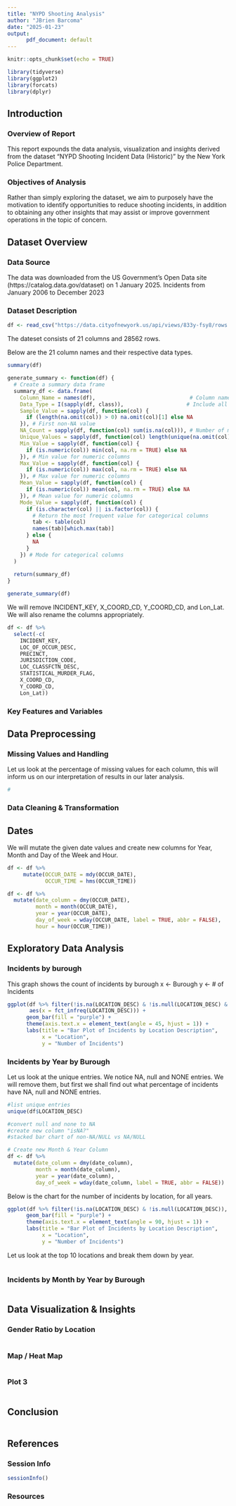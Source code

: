 ```yaml
---
title: "NYPD Shooting Analysis"
author: "JBrien Barcoma"
date: "2025-01-23"
output: 
      pdf_document: default
---
```


```r
knitr::opts_chunk$set(echo = TRUE)

library(tidyverse)
library(ggplot2)
library(forcats)
library(dplyr)
```

## Introduction

### Overview of Report

This report expounds the data analysis, visualization and insights derived from the dataset "NYPD Shooting Incident Data (Historic)" by the New York Police Department.

### Objectives of Analysis

Rather than simply exploring the dataset, we aim to purposely have the motivation to identify opportunities to reduce shooting incidents, in addition to obtaining any other insights that may assist or improve government operations in the topic of concern.

## Dataset Overview
### Data Source
The data was downloaded from the US Government's Open Data site (https://catalog.data.gov/dataset) on 1 January 2025. Incidents from January 2006 to December 2023

### Dataset Description
```r
df <- read_csv("https://data.cityofnewyork.us/api/views/833y-fsy8/rows.csv")
```
The dateset consists of 21 columns and 28562 rows.

Below are the 21 column names and their respective data types.
```r
summary(df)
```



```r
generate_summary <- function(df) {
  # Create a summary data frame
  summary_df <- data.frame(
    Column_Name = names(df),                              # Column name
    Data_Type = I(sapply(df, class)),                    # Include all classes as a list
    Sample_Value = sapply(df, function(col) {
      if (length(na.omit(col)) > 0) na.omit(col)[1] else NA
    }), # First non-NA value
    NA_Count = sapply(df, function(col) sum(is.na(col))), # Number of missing values
    Unique_Values = sapply(df, function(col) length(unique(na.omit(col)))), # Unique non-NA values
    Min_Value = sapply(df, function(col) {
      if (is.numeric(col)) min(col, na.rm = TRUE) else NA
    }), # Min value for numeric columns
    Max_Value = sapply(df, function(col) {
      if (is.numeric(col)) max(col, na.rm = TRUE) else NA
    }), # Max value for numeric columns
    Mean_Value = sapply(df, function(col) {
      if (is.numeric(col)) mean(col, na.rm = TRUE) else NA
    }), # Mean value for numeric columns
    Mode_Value = sapply(df, function(col) {
      if (is.character(col) || is.factor(col)) {
        # Return the most frequent value for categorical columns
        tab <- table(col)
        names(tab)[which.max(tab)]
      } else {
        NA
      }
    }) # Mode for categorical columns
  )
  
  return(summary_df)
}

generate_summary(df)
```

We will remove INCIDENT_KEY, X_COORD_CD, Y_COORD_CD, and Lon_Lat. We will also rename the columns appropriately.

```r
df <- df %>%
  select(-c(
    INCIDENT_KEY,
    LOC_OF_OCCUR_DESC, 
    PRECINCT, 
    JURISDICTION_CODE, 
    LOC_CLASSFCTN_DESC,
    STATISTICAL_MURDER_FLAG,
    X_COORD_CD,
    Y_COORD_CD,
    Lon_Lat))
```

### Key Features and Variables

## Data Preprocessing
### Missing Values and Handling
Let us look at the percentage of missing values for each column, this will inform us on our interpretation of results in our later analysis.
```r
# 
```

### Data Cleaning & Transformation

## Dates

We will mutate the given date values and create new columns for Year, Month and Day of the Week and Hour.

```r
df <- df %>%
     mutate(OCCUR_DATE = mdy(OCCUR_DATE),
            OCCUR_TIME = hms(OCCUR_TIME))
```

```r
df <- df %>%
  mutate(date_column = dmy(OCCUR_DATE),
         month = month(OCCUR_DATE),
         year = year(OCCUR_DATE),
         day_of_week = wday(OCCUR_DATE, label = TRUE, abbr = FALSE),
         hour = hour(OCCUR_TIME))
```

## Exploratory Data Analysis
### Incidents by burough

This graph shows the count of incidents by burough
x <- Burough
y <- # of Incidents
```r
ggplot(df %>% filter(!is.na(LOCATION_DESC) & !is.null(LOCATION_DESC) & !LOCATION_DESC %in% c("(null)")), 
       aes(x = fct_infreq(LOCATION_DESC))) +
      geom_bar(fill = "purple") +
      theme(axis.text.x = element_text(angle = 45, hjust = 1)) +
      labs(title = "Bar Plot of Incidents by Location Description",
           x = "Location",
           y = "Number of Incidents")
```

### Incidents by Year by Burough

Let us look at the unique entries. We notice NA, null and NONE entries. We will remove them, but first we shall find out what percentage of incidents have NA, null and NONE entries.

```r
#list unique entries
unique(df$LOCATION_DESC)
```

```r
#convert null and none to NA
#create new column "isNA?"
#stacked bar chart of non-NA/NULL vs NA/NULL
```

```r
# Create new Month & Year Column
df <- df %>%
  mutate(date_column = dmy(date_column),
         month = month(date_column),
         year = year(date_column),
         day_of_week = wday(date_column, label = TRUE, abbr = FALSE))  # Extract full weekday name
```

Below is the chart for the number of incidents by location, for all years.

```r
ggplot(df %>% filter(!is.na(LOCATION_DESC) & !is.null(LOCATION_DESC)), aes(x = fct_infreq(LOCATION_DESC))) +
      geom_bar(fill = "purple") +
      theme(axis.text.x = element_text(angle = 90, hjust = 1)) +
      labs(title = "Bar Plot of Incidents by Location Description",
           x = "Location",
           y = "Number of Incidents")
```

Let us look at the top 10 locations and break them down by year.

```r
```

### Incidents by Month by Year by Burough
```r
```

## Data Visualization & Insights

### Gender Ratio by Location
```r
```

### Map / Heat Map
```r
```

### Plot 3
```r
```

## Conclusion

```r
```

## References
### Session Info
```r
sessionInfo()
```
### Resources
